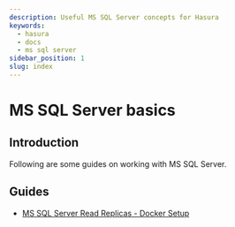 ```yaml
---
description: Useful MS SQL Server concepts for Hasura
keywords:
  - hasura
  - docs
  - ms sql server
sidebar_position: 1
slug: index
---
```


# MS SQL Server basics

## Introduction

Following are some guides on working with MS SQL Server.

## Guides

- [MS SQL Server Read Replicas - Docker Setup](/graphql/core/guides/mssql/mssql-read-replicas-docker-setup.mdx)
